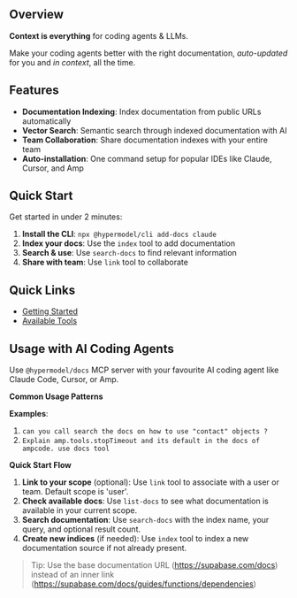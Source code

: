 
<Hero />

## Overview

**Context is everything** for coding agents & LLMs.

Make your coding agents better with the right documentation, _auto-updated_ for you and _in context_, all the time.

## Features

- **Documentation Indexing**: Index documentation from public URLs automatically
- **Vector Search**: Semantic search through indexed documentation with AI  
- **Team Collaboration**: Share documentation indexes with your entire team
- **Auto-installation**: One command setup for popular IDEs like Claude, Cursor, and Amp

## Quick Start

Get started in under 2 minutes:

1. **Install the CLI**: `npx @hypermodel/cli add-docs claude`
2. **Index your docs**: Use the `index` tool to add documentation
3. **Search & use**: Use `search-docs` to find relevant information
4. **Share with team**: Use `link` tool to collaborate

## Quick Links

- [Getting Started](./quickstart)
- [Available Tools](./tools)

## Usage with AI Coding Agents

Use `@hypermodel/docs` MCP server with your favourite AI coding agent like Claude Code, Cursor, or Amp.

**Common Usage Patterns**

**Examples**:

1. `can you call search the docs on how to use "contact" objects ?`
2. `Explain amp.tools.stopTimeout and its default in the docs of ampcode. use docs tool`

**Quick Start Flow**
1. **Link to your scope** (optional): Use `link` tool to associate with a user or team. Default scope is 'user'.
2. **Check available docs**: Use `list-docs` to see what documentation is available in your current scope.
3. **Search documentation**: Use `search-docs` with the index name, your query, and optional result count.
4. **Create new indices** (if needed): Use `index` tool to index a new documentation source if not already present.

> Tip: Use the base documentation URL (https://supabase.com/docs) instead of an inner link (https://supabase.com/docs/guides/functions/dependencies)